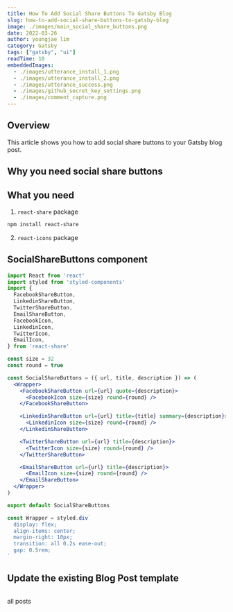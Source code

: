 ```yaml
---
title: How To Add Social Share Buttons To Gatsby Blog 
slug: how-to-add-social-share-buttons-to-gatsby-blog
image: ./images/main_social_share_buttons.png
date: 2022-03-26
author: youngjae lim
category: Gatsby 
tags: ["gatsby", "ui"]
readTime: 10
embeddedImages:
  - ./images/utterance_install_1.png
  - ./images/utterance_install_2.png
  - ./images/utterance_success.png
  - ./images/github_secret_key_settings.png
  - ./images/comment_capture.png
---
```



## Overview

This article shows you how to add social share buttons to your Gatsby blog post. 

## Why you need social share buttons

## What you need

1. `react-share` package
  ```bash
  npm install react-share
  ```
2. `react-icons` package 

## SocialShareButtons component

```jsx file=./src/components/SocialShareButtons.js
import React from 'react'
import styled from 'styled-components'
import {
  FacebookShareButton,
  LinkedinShareButton,
  TwitterShareButton,
  EmailShareButton,
  FacebookIcon,
  LinkedinIcon,
  TwitterIcon,
  EmailIcon,
} from 'react-share'

const size = 32
const round = true

const SocialShareButtons = ({ url, title, description }) => (
  <Wrapper>
    <FacebookShareButton url={url} quote={description}>
      <FacebookIcon size={size} round={round} />
    </FacebookShareButton>

    <LinkedinShareButton url={url} title={title} summary={description}>
      <LinkedinIcon size={size} round={round} />
    </LinkedinShareButton>

    <TwitterShareButton url={url} title={description}>
      <TwitterIcon size={size} round={round} />
    </TwitterShareButton>

    <EmailShareButton url={url} title={description}>
      <EmailIcon size={size} round={round} />
    </EmailShareButton>
  </Wrapper>
)

export default SocialShareButtons

const Wrapper = styled.div`
  display: flex;
  align-items: center;
  margin-right: 10px;
  transition: all 0.2s ease-out;
  gap: 0.5rem;
`
```

## Update the existing Blog Post template

```jsx file=./src/templates/post-template.js add=1

```

<Link to='/posts' className='btn center-btn'>
  all posts
</Link>

